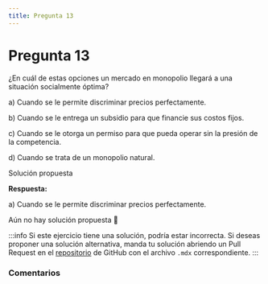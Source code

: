 ```yaml
---
title: Pregunta 13
---
```



# Pregunta 13

<div className="exercise">
¿En cuál de estas opciones un mercado en monopolio llegará a una situación socialmente óptima?

a) Cuando se le permite discriminar precios perfectamente.

b) Cuando se le entrega un subsidio para que financie sus costos fijos.

c) Cuando se le otorga un permiso para que pueda operar sin la presión de la competencia.

d) Cuando se trata de un monopolio natural.

</div>

<MDXDetails>
<summary>Solución propuesta</summary>

<div className="exercise">

**Respuesta:**

a) Cuando se le permite discriminar precios perfectamente.

Aún no hay solución propuesta 🥲
</div>

:::info
Si este ejercicio tiene una solución, podría estar incorrecta. Si deseas proponer una solución alternativa, manda tu solución abriendo
un Pull Request en el [repositorio](https://github.com/crow-rojas/apuntes-fundamentals/pulls) de GitHub con el archivo
`.mdx` correspondiente.
:::

</MDXDetails>

### Comentarios

<Disqus
  url="https://crow-rojas.github.io/apuntes-fundamentals/docs/engineering/economics/exercises/2017-2/p13"
  identifier="docs/engineering/economics/exercises/2017-2/p13"
  title="2017-2 Economia - Pregunta 13"
/>
